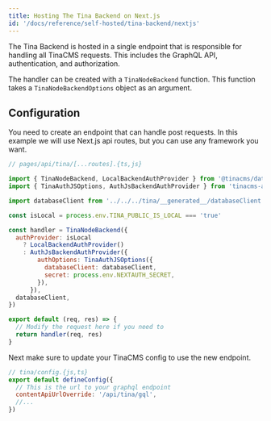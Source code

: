 ```yaml
---
title: Hosting The Tina Backend on Next.js
id: '/docs/reference/self-hosted/tina-backend/nextjs'
---
```


The Tina Backend is hosted in a single endpoint that is responsible for handling all TinaCMS requests. This includes the GraphQL API, authentication, and authorization.

The handler can be created with a `TinaNodeBackend` function. This function takes a `TinaNodeBackendOptions` object as an argument.

## Configuration

You need to create an endpoint that can handle post requests. In this example we will use Next.js api routes, but you can use any framework you want.

```js
// pages/api/tina/[...routes].{ts,js}

import { TinaNodeBackend, LocalBackendAuthProvider } from '@tinacms/datalayer'
import { TinaAuthJSOptions, AuthJsBackendAuthProvider } from 'tinacms-authjs'

import databaseClient from '../../../tina/__generated__/databaseClient'

const isLocal = process.env.TINA_PUBLIC_IS_LOCAL === 'true'

const handler = TinaNodeBackend({
  authProvider: isLocal
    ? LocalBackendAuthProvider()
    : AuthJsBackendAuthProvider({
        authOptions: TinaAuthJSOptions({
          databaseClient: databaseClient,
          secret: process.env.NEXTAUTH_SECRET,
        }),
      }),
  databaseClient,
})

export default (req, res) => {
  // Modify the request here if you need to
  return handler(req, res)
}
```

Next make sure to update your TinaCMS config to use the new endpoint.

```js
// tina/config.{js,ts}
export default defineConfig({
  // This is the url to your graphql endpoint
  contentApiUrlOverride: '/api/tina/gql',
  //...
})
```

